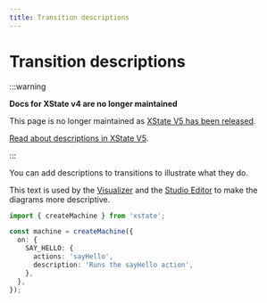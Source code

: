 ```yaml
---
title: Transition descriptions
---
```


# Transition descriptions

:::warning

**Docs for XState v4 are no longer maintained**

This page is no longer maintained as [XState V5 has been released](/blog/2023-12-01-xstate-v5).

[Read about descriptions in XState V5](/docs/descriptions).

:::

You can add descriptions to transitions to illustrate what they do.

This text is used by the [Visualizer](/tools/visualizer.mdx) and the [Studio Editor](/studio.mdx#studio-editor) to make the diagrams more descriptive.

```ts
import { createMachine } from 'xstate';

const machine = createMachine({
  on: {
    SAY_HELLO: {
      actions: 'sayHello',
      description: 'Runs the sayHello action',
    },
  },
});
```
